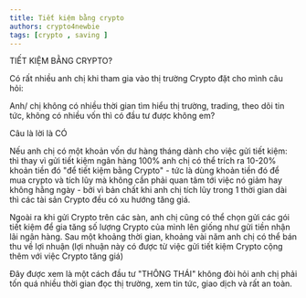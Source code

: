 ```yaml
---
title: Tiết kiệm bằng crypto 
authors: crypto4newbie
tags: [crypto , saving ]
---
```


TIẾT KIỆM BẰNG CRYPTO?

Có rất nhiều anh chị khi tham gia vào thị trường Crypto đặt cho mình câu hỏi: 

Anh/ chị không có nhiều thời gian tìm hiểu thị trường, trading, theo dõi tin tức, không có nhiều vốn thì có đầu tư được không em?

Câu là lời là CÓ

Nếu anh chị có một khoản vốn dư hàng tháng dành cho việc gửi tiết kiệm: thì thay vì gửi tiết kiệm ngân hàng 100% anh chị có thể trích ra 10-20% khoản tiền đó "để tiết kiệm bằng Crypto" - tức là dùng khoản tiền đó để mua crypto và tích lũy mà không cần phải quan tâm tới việc nó giảm hay không hằng ngày  - bởi vì bản chất khi anh chị tích lũy trong 1 thời gian dài thì các tài sản Crypto đều có xu hướng tăng giá. 

Ngoài ra khi gửi Crypto trên các sàn, anh chị cũng có thể chọn gửi các gói tiết kiệm để gia tăng số lượng Crypto của mình lên giống như gửi tiền nhận lãi ngân hàng. Sau một khoảng thời gian, khoảng vài năm anh chị có thể bán thu về lợi nhuận (lợi nhuận này có được từ việc gửi tiết kiệm Crypto cộng thêm với việc Crypto tăng giá)

Đây được xem là một cách đầu tư "THÔNG THÁI" không đòi hỏi anh chị phải tốn quá nhiều thời gian đọc thị trường, xem tin tức, giao dịch và rất an toàn.